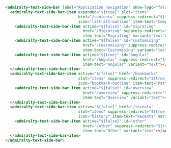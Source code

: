 ```html
<admiralty-text-side-bar label="Application navigation" show-logo="false" text-side-bar-width="180px">
  <admiralty-text-side-bar-item expanded="${true}" slot="items"
                                href="/contents" suppress-redirect="${true}"
                                icon="list-alt-outline" item-text="Components" variant="expandable">
    <admiralty-text-side-bar-item active="${false}" id="migrating"
                                  href="/Migrating" suppress-redirect="${true}"
                                  item-text="Migrating" variant="text"></admiralty-text-side-bar-item>
    <admiralty-text-side-bar-item active="${false}" id="customising"
                                  href="/Customising" suppress-redirect="${true}"
                                  item-text="Customising" variant="text"></admiralty-text-side-bar-item>
    <admiralty-text-side-bar-item active="${true}" id="angular"
                                  href="/Angular" suppress-redirect="${true}"
                                  item-text="Angular" variant="text"></admiralty-text-side-bar-item>
  </admiralty-text-side-bar-item>
  <admiralty-text-side-bar-item active="${false}" href="/bookmarks"
                                slot="items" suppress-redirect="${true}"
                                icon="bookmark-outline" item-text="Patterns" variant="expandable">
    <admiralty-text-side-bar-item active="${false}" id="overview"
                                  href="/overview" suppress-redirect="${true}"
                                  item-text="Overview" variant="text"></admiralty-text-side-bar-item>
  </admiralty-text-side-bar-item>
  <admiralty-text-side-bar-item active="${false}" href="/recents"
                                slot="items" suppress-redirect="${true}"
                                icon="history" item-text="Recents" variant="expandable">
    <admiralty-text-side-bar-item active="${false}" id="other"
                                  href="/other" suppress-redirect="${true}"
                                  item-text="Other" variant="text"></admiralty-text-side-bar-item>
  </admiralty-text-side-bar-item>
</admiralty-text-side-bar>
```
